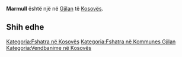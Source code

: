 {{Fshat në 
 | Emri                = Marmull
 | EmriAlt                = 
 | NAME_SHORT_FORM=      
 | NAME_GENERIC=      
 | NAME_SORT_NAME_RO=      MARMULL
 | FULL_NAME_RO = Marmull
 | FULL_NAME_ND_RO=Marmull
 | SORT_NAME_RG=MARMULL
 | FULL_NAME_RG=Marmull
 | FULL_NAME_ND_RG=Marmull
 | SRP_NAME_SHORT_FORM=      
 | SRP_NAME_GENERIC=      
 | SRP_NAME_SORT_NAME_RO=      
 | SRP_FULL_NAME_RO = 
 | SRP_FULL_NAME_ND_RO=
 | SRP_SORT_NAME_RG=
 | SRP_FULL_NAME_RG=
 | SRP_FULL_NAME_ND_RG=
 | Emri (Rasa dhanore) = 
 | Figura              = 
 | Shteti              = Kosovo
 | Komuna              = Gjilan
 | Kodi postar         = 
 | Sipërfaqja          = 

 | Popullsia           = 

 | Regj. i popullsisë  = 
 | Dend. e popullsisë  = 
 | Faqja zyrtare       = 
 <!--- Koordinatat ----> 
 | Gjerësia            = 42.376944
 | Gjatësia            = 20.510833
 | Lartësia            = 
}}
'''Marmull''' është një [[]] në [[Gjilan]] të [[Kosovës]].

<!-- == Gjeografia == -->
<!-- == Historia == -->
<!-- == Demografia == -->
== Shih edhe ==
{{Komuna Gjilan}}
{{Kosovo-Administrata-Cung}}

[[Kategoria:Fshatra në Kosovës]]
[[Kategoria:Fshatra në Kommunes Gjilan]]
[[Kategoria:Vendbanime në Kosovës]]